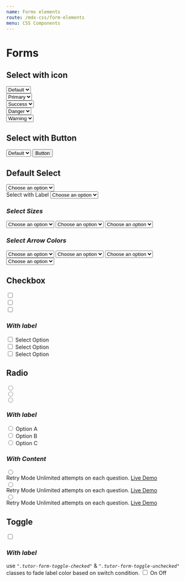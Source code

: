 ```yaml
---
name: Forms elements
route: /mdx-css/form-elements
menu: CSS Components
---
```




# Forms

## Select with icon

<Playground>
    <div className="d-flex" style={ {gap: '20px'}}>
        <div className="tutor-form-select-with-icon select-default">
            <select title="Please select a color">
                <option value="Default" selected>Default</option>
                <option value="Red">Red</option>
                <option value="Blue">Blue</option>
                <option value="Yellow">Yellow</option>
            </select>
            <i className="icon1 ttr-eye-fill-filled"></i>
            <i className="icon2 ttr-angle-down-filled"></i>
        </div>
        <div className="tutor-form-select-with-icon select-primary">
            <select title="Please select a color">
                  <option value="Primary" selected>Primary</option>
                <option value="Red">Red</option>
                <option value="Blue">Blue</option>
                <option value="Yellow">Yellow</option>
            </select>
            <i className="icon1 ttr-eye-fill-filled"></i>
            <i className="icon2 ttr-angle-down-filled"></i>
        </div>
        <div className="tutor-form-select-with-icon select-success">
            <select title="Please select a color">
                  <option value="Success" selected>Success</option>
                <option value="Red">Red</option>
                <option value="Blue">Blue</option>
                <option value="Yellow">Yellow</option>
            </select>
            <i className="icon1 ttr-eye-fill-filled"></i>
            <i className="icon2 ttr-angle-down-filled"></i>
        </div>
        <div className="tutor-form-select-with-icon select-danger">
            <select title="Please select a color">
                  <option value="Danger" selected>Danger</option>
                <option value="Red">Red</option>
                <option value="Blue">Blue</option>
                <option value="Yellow">Yellow</option>
            </select>
            <i className="icon1 ttr-eye-fill-filled"></i>
            <i className="icon2 ttr-angle-down-filled"></i>
        </div>
        <div className="tutor-form-select-with-icon select-warning">
            <select title="Please select a color">
                 <option value="Warning" selected>Warning</option>
                <option value="Red">Red</option>
                <option value="Blue">Blue</option>
                <option value="Yellow">Yellow</option>
            </select>
            <i className="icon1 ttr-eye-fill-filled"></i>
            <i className="icon2 ttr-angle-down-filled"></i>
        </div>
    </div>
</Playground>


## Select with Button

<Playground>
    <div className="tutor-form-select-with-btn">
        <select title="Please select a color" className="tutor-form-select tutor-form-control-sm">
            <option value="Default" selected>Default</option>
            <option value="Red">Red</option>
            <option value="Blue">Blue</option>
            <option value="Yellow">Yellow</option>
        </select>
        <button className="tutor-btn tutor-btn-wordpress-outline tutor-no-hover tutor-btn-md">Button</button>
    </div>
</Playground>

## Default Select

<Playground>
    <div className="tutor-mb-15">
        <select class="tutor-form-select">
            <option selected="">Choose an option</option>
            <option value="1">One</option>
            <option value="2">Two</option>
            <option value="3">Three</option>
        </select>
    </div>
    <div className="tutor-mb-15">
        <label className="tutor-form-label">Select with Label</label>
        <select class="tutor-form-select">
            <option selected="">Choose an option</option>
            <option value="1">One</option>
            <option value="2">Two</option>
            <option value="3">Three</option>
        </select>
    </div>
</Playground>

### *Select Sizes*

<Playground>
    <select class="tutor-form-select tutor-form-control-lg tutor-mb-15">
        <option selected="">Choose an option</option>
        <option value="1">One</option>
        <option value="2">Two</option>
        <option value="3">Three</option>
    </select>
    <select class="tutor-form-select tutor-mb-15">
        <option selected="">Choose an option</option>
        <option value="1">One</option>
        <option value="2">Two</option>
        <option value="3">Three</option>
    </select>
    <select class="tutor-form-select tutor-form-control-sm tutor-mb-15">
        <option selected="">Choose an option</option>
        <option value="1">One</option>
        <option value="2">Two</option>
        <option value="3">Three</option>
    </select>
</Playground>

### *Select Arrow Colors*

<Playground>
    <select class="tutor-form-select tutor-select-icon-primary tutor-mb-15">
        <option selected="">Choose an option</option>
        <option value="1">One</option>
        <option value="2">Two</option>
        <option value="3">Three</option>
    </select>
    <select class="tutor-form-select tutor-select-icon-success tutor-mb-15">
        <option selected="">Choose an option</option>
        <option value="1">One</option>
        <option value="2">Two</option>
        <option value="3">Three</option>
    </select>
    <select class="tutor-form-select tutor-select-icon-warning tutor-mb-15">
        <option selected="">Choose an option</option>
        <option value="1">One</option>
        <option value="2">Two</option>
        <option value="3">Three</option>
    </select>
    <select class="tutor-form-select tutor-select-icon-danger">
        <option selected="">Choose an option</option>
        <option value="1">One</option>
        <option value="2">Two</option>
        <option value="3">Three</option>
    </select>
</Playground>

## Checkbox

<Playground>
    <div className="tutor-mb-15">
        <input type="checkbox" class="tutor-form-check-input" />
    </div>
    <div className="tutor-mb-15">
        <input type="checkbox" class="tutor-form-check-input tutor-form-check-square" />
    </div>
    <div>
        <input type="checkbox" class="tutor-form-check-input tutor-form-check-circle" />
    </div>
</Playground>

### *With label*
<Playground>
    <div class="tutor-form-check tutor-mb-15">
        <input id="item_a" type="checkbox" class="tutor-form-check-input tutor-form-check-square" name="checkx" />
        <label for="item_a">Select Option</label>
    </div>
    <div class="tutor-form-check tutor-mb-15">
        <input id="item_b" type="checkbox" class="tutor-form-check-input" name="checkx" />
        <label for="item_b">Select Option</label>
    </div>
    <div class="tutor-form-check">
        <input id="item_c" type="checkbox" class="tutor-form-check-input tutor-form-check-circle" name="checkx" />
        <label for="item_c">Select Option</label>
    </div>
</Playground>

## Radio

<Playground>
    <div className="tutor-mb-5">
        <input type="radio" class="tutor-form-check-input" name="radio_a" />
    </div>
    <div className="tutor-mb-5">
        <input type="radio" class="tutor-form-check-input" name="radio_a" />
    </div>
    <div>
        <input type="radio" class="tutor-form-check-input" name="radio_a" />
    </div>
</Playground>

### *With label*

<Playground>
    <div class="tutor-form-check tutor-mb-15">
        <input type="radio" id="radio_x" class="tutor-form-check-input" name="radio_b" />
        <label for="radio_x">Option A</label>
    </div>
    <div class="tutor-form-check tutor-mb-15">
        <input type="radio" id="radio_y" class="tutor-form-check-input" name="radio_b" />
        <label for="radio_y">Option B</label>
    </div>
    <div class="tutor-form-check">
        <input type="radio" id="radio_z" class="tutor-form-check-input" name="radio_b" />
        <label for="radio_z">Option C</label>
    </div>
</Playground>

### *With Content*

<Playground>
    <label className="tutor-radio-select tutor-mb-10" form="radio_aa">
        <input className="tutor-form-check-input" type="radio" name="radio_aa" id="radio_aa"/>
        <div className="tutor-radio-select-content">
            <span className="tutor-radio-select-title">Retry Mode</span>
            Unlimited attempts on each question. <a href="#">Live Demo</a>
        </div>
    </label>
    <label className="tutor-radio-select tutor-mb-10" form="radio_aa">
        <input className="tutor-form-check-input" type="radio" name="radio_aa" id="radio_aa"/>
        <div className="tutor-radio-select-content">
            <span className="tutor-radio-select-title">Retry Mode</span>
            Unlimited attempts on each question. <a href="#">Live Demo</a>
        </div>
    </label>
    <label className="tutor-radio-select" form="radio_aa">
        <input className="tutor-form-check-input" type="radio" name="radio_aa" id="radio_aa"/>
        <div className="tutor-radio-select-content">
            <span className="tutor-radio-select-title">Retry Mode</span>
            Unlimited attempts on each question. <a href="#">Live Demo</a>
        </div>
    </label>
</Playground>

## Toggle

<Playground>
    <label class="tutor-form-toggle">
        <input type="checkbox" class="tutor-form-toggle-input" />
        <span class="tutor-form-toggle-control"></span>
    </label>
</Playground>

### *With label*
use *`".tutor-form-toggle-checked"`* & *`".tutor-form-toggle-unchecked"`* classes to fade label color based on switch condition.
<Playground>
    <label class="tutor-form-toggle">
        <input type="checkbox" class="tutor-form-toggle-input" />
        <span class="tutor-form-toggle-label tutor-form-toggle-checked">On</span>
        <span class="tutor-form-toggle-control"></span>
        <span class="tutor-form-toggle-label tutor-form-toggle-unchecked">Off</span>
    </label>
</Playground>